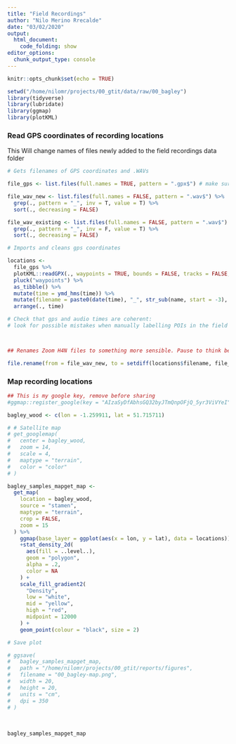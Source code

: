 ```yaml
---
title: "Field Recordings"
author: "Nilo Merino Rrecalde"
date: "03/02/2020"
output: 
  html_document:
    code_folding: show
editor_options: 
  chunk_output_type: console
---
```


```r
knitr::opts_chunk$set(echo = TRUE)
```

```r
setwd("/home/nilomr/projects/00_gtit/data/raw/00_bagley")
library(tidyverse)
library(lubridate)
library(ggmap)
library(plotKML)
```

### Read GPS coordinates of recording locations
This Will change names of files newly added to the field recordings data folder

```r

# Gets filenames of GPS coordinates and .WAVs

file_gps <- list.files(full.names = TRUE, pattern = ".gpx$") # make sure that there is only one .gpx file in this directory

file_wav_new <- list.files(full.names = FALSE, pattern = ".wav$") %>%
  grep(., pattern = "_", inv = T, value = T) %>%
  sort(., decreasing = FALSE)

file_wav_existing <- list.files(full.names = FALSE, pattern = ".wav$") %>%
  grep(., pattern = "_", inv = F, value = T) %>%
  sort(., decreasing = FALSE)

# Imports and cleans gps coordinates

locations <-
  file_gps %>%
  plotKML::readGPX(., waypoints = TRUE, bounds = FALSE, tracks = FALSE, routes = FALSE) %>%
  pluck("waypoints") %>%
  as_tibble() %>%
  mutate(time = ymd_hms(time)) %>%
  mutate(filename = paste0(date(time), "_", str_sub(name, start = -3), ".wav")) %>%
  arrange(., time)

# Check that gps and audio times are coherent:
# look for possible mistakes when manually labelling POIs in the field



## Renames Zoom H4N files to something more sensible. Pause to think before using.

file.rename(from = file_wav_new, to = setdiff(locations$filename, file_wav_existing))
```

### Map recording locations
```r

## This is my google key, remove before sharing
#ggmap::register_google(key = "AIzaSyDfAbhsGQ32byJTmQnpOFjQ_5yr3ViVYeI", write = TRUE)

bagley_wood <- c(lon = -1.259911, lat = 51.715711)

# # Satellite map
# get_googlemap(
#   center = bagley_wood,
#   zoom = 14,
#   scale = 4,
#   maptype = "terrain",
#   color = "color"
# ) 

bagley_samples_mapget_map <- 
  get_map(
    location = bagley_wood,
    source = "stamen",
    maptype = "terrain",
    crop = FALSE,
    zoom = 15
  ) %>%
    ggmap(base_layer = ggplot(aes(x = lon, y = lat), data = locations)) %>%
    +stat_density_2d(
      aes(fill = ..level..),
      geom = "polygon",
      alpha = .2,
      color = NA
    ) +
    scale_fill_gradient2(
      "Density",
      low = "white",
      mid = "yellow",
      high = "red",
      midpoint = 12000
    ) +
    geom_point(colour = "black", size = 2)

# Save plot

# ggsave(
#   bagley_samples_mapget_map,
#   path = "/home/nilomr/projects/00_gtit/reports/figures",
#   filename = "00_bagley-map.png",
#   width = 20,
#   height = 20,
#   units = "cm",
#   dpi = 350
# )

```

<br>

```r
bagley_samples_mapget_map
```

